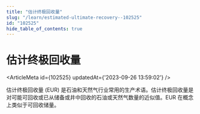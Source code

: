 ```yaml
---
title: "估计终极回收量"
slug: "/learn/estimated-ultimate-recovery--102525"
id: "102525"
hide_table_of_contents: true
---
```



# 估计终极回收量

<ArticleMeta id={102525} updatedAt={'2023-09-26 13:59:02'} />
<div className='border-solid border-b border-t-0 my-4 border-[var(--ifm-color-gray-300)]' />

估计终极回收量 (EUR) 是石油和天然气行业常用的生产术语。估计终极回收量是对可能可回收或已从储备或井中回收的石油或天然气数量的近似值。EUR 在概念上类似于可回收储量。
